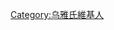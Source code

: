 {{Userbox
  |border-c = #000000
  |border-s = 1
  |info-s   = 9
  |info-c   = #c0c0c0
  |info-fc  = #000000
  |info     = 這個用戶姓乌雅。
  |id      =[[File:Uya name, written in Manchu handwriting.png|35px]]
  |id-c     = #ffffff
  |id-s     = 16
  |id-fc    = #000000

}}

[[Category:乌雅氏維基人]]